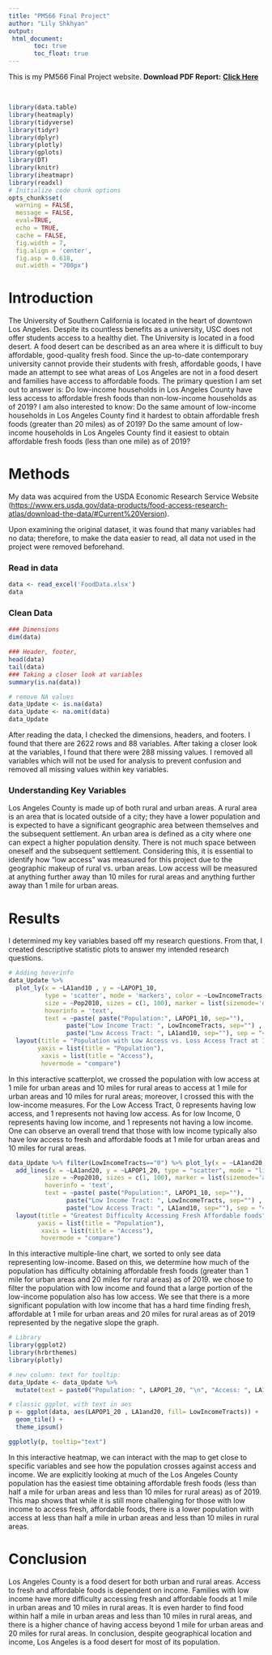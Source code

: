 ```yaml
---
title: "PM566 Final Project"
author: "Lily Shkhyan"
output: 
 html_document: 
       toc: true
       toc_float: true
---
```


This is my PM566 Final Project website.
**Download PDF Report:** [**Click Here**](https://github.com/Liily-shh/PM566-FinalProject/raw/main/index.pdf)

<br>

```r
library(data.table)
library(heatmaply)
library(tidyverse)
library(tidyr)
library(dplyr)
library(plotly)
library(gplots)
library(DT)
library(knitr)
library(iheatmapr)
library(readxl)
# Initialize code chunk options
opts_chunk$set(
  warning = FALSE,
  message = FALSE,
  eval=TRUE,
  echo = TRUE,
  cache = FALSE,
  fig.width = 7, 
  fig.align = 'center',
  fig.asp = 0.618,
  out.width = "700px")
```

# Introduction

The University of Southern California is located in the heart of downtown Los Angeles. Despite its countless benefits as a university, USC does not offer students access to a healthy diet. The University is located in a food desert. A food desert can be described as an area where it is difficult to buy affordable, good-quality fresh food. Since the up-to-date contemporary university cannot provide their students with fresh, affordable goods, I have made an attempt to see what areas of Los Angeles are not in a food desert and families have access to affordable foods. The primary question I am set out to answer is: Do low-income households in Los Angeles County have less access to affordable fresh foods than non-low-income households as of 2019? I am also interested to know: Do the same amount of low-income households in Los Angeles County find it hardest to obtain affordable fresh foods (greater than 20 miles) as of 2019? Do the same amount of low-income households in Los Angeles County find it easiest to obtain affordable fresh foods (less than one mile) as of 2019?
 
# Methods
  
My data was acquired from the USDA Economic Research Service Website (<https://www.ers.usda.gov/data-products/food-access-research-atlas/download-the-data/#Current%20Version>).

Upon examining the original dataset, it was found that many variables had no data; therefore, to make the data easier to read, all data not used in the project were removed beforehand. 
  
### Read in data
```r
data <- read_excel('FoodData.xlsx')
data
```
### Clean Data
```r
### Dimensions 
dim(data)
```
```r
### Header, footer,
head(data)
tail(data)
### Taking a closer look at variables 
summary(is.na(data))
```
```r
# remove NA values
data_Update <- is.na(data)
data_Update <- na.omit(data)
data_Update
```
After reading the data, I checked the dimensions, headers, and footers. I found that there are 2622 rows and 88 variables. After taking a closer look at the variables, I found that there were 288 missing values. I removed all variables which will not be used for analysis to prevent confusion and removed all missing values within key variables. 

### Understanding Key Variables 

Los Angeles County is made up of both rural and urban areas. A rural area is an area that is located outside of a city; they have a lower population and is expected to have a significant geographic area between themselves and the subsequent settlement. An urban area is defined as a city where one can expect a higher population density. There is not much space between oneself and the subsequent settlement. Considering this, it is essential to identify how "low access" was measured for this project due to the geographic makeup of rural vs. urban areas. Low access will be measured at anything further away than 10 miles for rural areas and anything further away than 1 mile for urban areas. 

# Results

I determined my key variables based off my research questions. From that, I created descriptive statistic plots to answer my intended research questions. 

```r
# Adding hoverinfo
data_Update %>% 
  plot_ly(x = ~LA1and10 , y = ~LAPOP1_10,
          type = 'scatter', mode = 'markers', color = ~LowIncomeTracts,
          size = ~Pop2010, sizes = c(1, 100), marker = list(sizemode='diameter', opacity=0.5),
          hoverinfo = 'text',
          text = ~paste( paste("Population:", LAPOP1_10, sep=""), 
                paste("Low Income Tract: ", LowIncomeTracts, sep="") , 
                paste("Low Access Tract: ", LA1and10, sep=""), sep = "<br>")) %>%
  layout(title = "Population with Low Access vs. Loss Access Tract at 1 mile for Urban and 10 miles for rural",
        yaxis = list(title = "Population"), 
         xaxis = list(title = "Access"),
         hovermode = "compare")
```
In this interactive scatterplot, we crossed the population with low access at 1 mile for urban areas and 10 miles for rural areas to access at 1 mile for urban areas and 10 miles for rural areas; moreover, I crossed this with the low-income measures. For the Low Access Tract, 0 represents having low access, and 1 represents not having low access. As for low Income, 0 represents having low income, and 1 represents not having a low income. One can observe an overall trend that those with low income typically also have low access to fresh and affordable foods at 1 mile for urban areas and 10 miles for rural areas. 

```r
data_Update %>% filter(LowIncomeTracts=="0") %>% plot_ly(x = ~LA1and20, y = ~LAPOP1_20, type = "scatter", mode = "lines") %>%
  add_lines(x = ~LA1and20, y = ~LAPOP1_20, type = "scatter", mode = "lines" , color = ~LowIncomeTracts,
          size = ~Pop2010, sizes = c(1, 100), marker = list(sizemode='area', opacity=0),
          hoverinfo = 'text',
          text = ~paste( paste("Population:", LAPOP1_10, sep=""), 
                paste("Low Income Tract: ", LowIncomeTracts, sep="") , 
                paste("Low Access Tract: ", LA1and10, sep=""), sep = "<br>")) %>%
  layout(title = "Greatest Difficulty Accessing Fresh Affordable foods",
        yaxis = list(title = "Population"), 
         xaxis = list(title = "Access"),
         hovermode = "compare")
```
In this interactive multiple-line chart, we sorted to only see data representing low-income. Based on this, we determine how much of the population has difficulty obtaining affordable fresh foods (greater than 1 mile for urban areas and 20 miles for rural areas) as of 2019. we chose to filter the population with low income and found that a large portion of the low-income population also has low access. We see that there is a more significant population with low income that has a hard time finding fresh, affordable at 1 mile for urban areas and 20 miles for rural areas as of 2019 represented by the negative slope the graph. 

```r
# Library
library(ggplot2)
library(hrbrthemes)
library(plotly)

# new column: text for tooltip:
data_Update <- data_Update %>%
  mutate(text = paste0("Population: ", LAPOP1_20, "\n", "Access: ", LA1and20, "\n", "Income: ",round(LowIncomeTracts,2)))

# classic ggplot, with text in aes
p <- ggplot(data, aes(LAPOP1_20 , LA1and20, fill= LowIncomeTracts)) + 
  geom_tile() +
  theme_ipsum()

ggplotly(p, tooltip="text")
```
In this interactive heatmap, we can interact with the map to get close to specific variables and see how the population crosses against access and income. We are explicitly looking at much of the Los Angeles County population has the easiest time obtaining affordable fresh foods (less than half a mile for urban areas and less than 10 miles for rural areas) as of 2019. This map shows that while it is still more challenging for those with low income to access fresh, affordable foods, there is a lower population with access at less than half a mile in urban areas and less than 10 miles in rural areas.

# Conclusion

Los Angeles County is a food desert for both urban and rural areas. Access to fresh and affordable foods is dependent on income. Families with low income have more difficulty accessing fresh and affordable foods at 1 mile in urban areas and 10 miles in rural areas. It is even harder to find food within half a mile in urban areas and less than 10 miles in rural areas, and there is a higher chance of having access beyond 1 mile for urban areas and 20 miles for rural areas. In conclusion, despite geographical location and income, Los Angeles is a food desert for most of its population. 